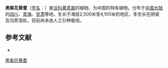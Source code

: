{{Speciesbox
| name = 黑紫花黄耆
| status = 
| status_system = 
| image =
| genus = Astragalus
| species = przewalskii
| authority = Bunge in Mel.
}}

'''黑紫花黄耆'''（[[学名|学名]]：{{lang|la|''Astragalus przewalskii''}}）是[[豆科|豆科]][[黄芪属|黄芪属]]的植物，为中国的特有植物。分布于[[中国大陆|中国大陆]]的[[四川|四川]]、[[青海|青海]]、[[甘肃|甘肃]]等地，生长于海拔2,500米至4,100米的地区，多生长在阴坡及沟旁湿处，目前尚未由人工引种栽培。

== 参考文献 ==
<div class="references-small">
* {{cite web| url =http://www.bioinfo.cn/db05/KmzwSpecies.php?action=view&id=15773| title =黑紫花黄耆| work =《中国高等植物数据库全库》| publisher =中国科学院微生物研究所| author =昆明植物研究所| accessdate =2009-02-24| deadurl =yes| archiveurl =https://web.archive.org/web/20160305080608/http://www.bioinfo.cn/db05/KmzwSpecies.php?action=view&id=15773| archivedate =2016-03-05}}
</div>
{{Taxonbar|from=Q11179408}}

[[Category:黄芪属|黑紫花黄耆]]


{{植物小作品}}